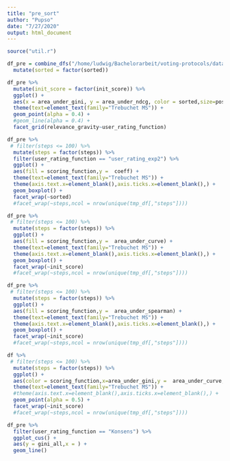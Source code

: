```yaml
---
title: "pre_sort"
author: "Pupso"
date: "7/27/2020"
output: html_document
---
```


```r
source("util.r")
```

```r
df_pre = combine_dfs("/home/ludwig/Bachelorarbeit/voting-protocols/data_cluster/data_not_users","pre_sort") %>% 
  mutate(sorted = factor(sorted))
```



```r
df_pre %>% 
  mutate(init_score = factor(init_score)) %>% 
  ggplot() +
  aes(x = area_under_gini, y = area_under_ndcg, color = sorted,size=posts_with_no_views, shape=scoring_function, group= seed) + # , color = vote_count, shape = user_rating_function, fill = init_score) + 
  theme(text=element_text(family="Trebuchet MS")) +
  geom_point(alpha = 0.4) + 
  #geom_line(alpha = 0.4) +
  facet_grid(relevance_gravity~user_rating_function)
```
```r
df_pre %>% 
 # filter(steps <= 100) %>% 
  mutate(steps = factor(steps)) %>% 
  filter(user_rating_function == "user_rating_exp2") %>% 
  ggplot() +
  aes(fill = scoring_function,y =  coeff) + 
  theme(text=element_text(family="Trebuchet MS")) +
  theme(axis.text.x=element_blank(),axis.ticks.x=element_blank(),) +
  geom_boxplot() + 
  facet_wrap(~sorted)
  #facet_wrap(~steps,ncol = nrow(unique(tmp_df[,"steps"])))

```

```r
df_pre %>% 
 # filter(steps <= 100) %>% 
  mutate(steps = factor(steps)) %>% 
  ggplot() +
  aes(fill = scoring_function,y =  area_under_curve) + 
  theme(text=element_text(family="Trebuchet MS")) +
  theme(axis.text.x=element_blank(),axis.ticks.x=element_blank(),) +
  geom_boxplot() + 
  facet_wrap(~init_score)
  #facet_wrap(~steps,ncol = nrow(unique(tmp_df[,"steps"])))

```

```r
df_pre %>% 
 # filter(steps <= 100) %>% 
  mutate(steps = factor(steps)) %>% 
  ggplot() +
  aes(fill = scoring_function,y =  area_under_spearman) + 
  theme(text=element_text(family="Trebuchet MS")) +
  theme(axis.text.x=element_blank(),axis.ticks.x=element_blank(),) +
  geom_boxplot() + 
  facet_wrap(~init_score)
  #facet_wrap(~steps,ncol = nrow(unique(tmp_df[,"steps"])))

```


```r
df %>% 
 # filter(steps <= 100) %>% 
  mutate(steps = factor(steps)) %>% 
  ggplot() +
  aes(color = scoring_function,x=area_under_gini,y =  area_under_curve, shape = user_rating_function) + 
  theme(text=element_text(family="Trebuchet MS")) +
  #theme(axis.text.x=element_blank(),axis.ticks.x=element_blank(),) +
  geom_point(alpha = 0.5) + 
  facet_wrap(~init_score)
  #facet_wrap(~steps,ncol = nrow(unique(tmp_df[,"steps"])))

```


```r
df_pre %>% 
  filter(user_rating_function == "Konsens") %>% 
  ggplot_cus() +
  aes(y = gini_all,x = ) + 
  geom_line()
```